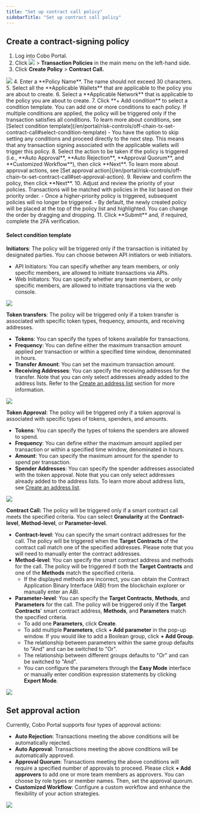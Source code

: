 ```yaml
---
title: "Set up contract call policy"
sidebarTitle: "Set up contract call policy"
---
```


## Create a contract-signing policy

1. Log into Cobo Portal.
2. Click <img src="/images/common/wallets_icon.svg" className="icon"/> > **Transaction Policies** in the main menu on the left-hand side.
3. Click **Create Policy** > **Contract Call.**
<img src="/images/risk-controls/create-contract-sign-policy.png" className="screenshot_full_screen"/>
4. Enter a **Policy Name**. The name should not exceed 30 characters.
5. Select all the **Applicable Wallets** that are applicable to the policy you are about to create.
6. Select a **Applicable Network** that is applicable to the policy you are about to create.
7. Click **+ Add condition** to select a condition template. You can add one or more conditions to each policy. If multiple conditions are applied, the policy will be triggered only if the transaction satisfies all conditions. To learn more about conditions, see [Select condition template](/en/portal/risk-controls/off-chain-tx-set-contract-call#select-condition-template)
   - You have the option to skip setting any conditions and proceed directly to the next step. This means that any transaction signing associated with the applicable wallets will trigger this policy.
8. Select the action to be taken if the policy is triggered (i.e., **Auto Approval**, **Auto Rejection**, **Approval Quorum**, and **Customized Workflow**), then click **Next**. To learn more about approval actions, see [Set approval action](/en/portal/risk-controls/off-chain-tx-set-contract-call#set-approval-action).
9. Review and confirm the policy, then click **Next**.
10. Adjust and review the priority of your policies. Transactions will be matched with policies in the list based on their priority order.
    - Once a higher-priority policy is triggered, subsequent policies will no longer be triggered.
    - By default, the newly created policy will be placed at the top of the policy list and highlighted. You can change the order by dragging and dropping.
11. Click **Submit** and, if required, complete the 2FA verification.

#### Select condition template <a id="select-condition-template"></a>

**Initiators**: The policy will be triggered only if the transaction is initiated by designated parties. You can choose between API initiators or web initiators.

- API Initiators: You can specify whether any team members, or only specific members, are allowed to initiate transactions via APIs.
- Web Initiators: You can specify whether any team members, or only specific members, are allowed to initiate transactions via the web console.
<img src="/images/risk-controls/initiators.png" className="screenshot_full_screen"/>

**Token transfers**: The policy will be triggered only if a token transfer is associated with specific token types, frequency, amounts, and receiving addresses.

- **Tokens**: You can specify the types of tokens available for transactions.
- **Frequency**: You can define either the maximum transaction amount applied per transaction or within a specified time window, denominated in hours.
- **Transfer Amount**: You can set the maximum transaction amount.
- **Receiving Addresses**: You can specify the receiving addresses for the transfer. Note that you can only select addresses already added to the address lists. Refer to the [Create an address list](/en/portal/risk-controls/address-list) section for more information.
<img src="/images/risk-controls/token-transfers.png" className="screenshot_full_screen"/>

**Token Approval**: The policy will be triggered only if a token approval is associated with specific types of tokens, spenders, and amounts.
- **Tokens**: You can specify the types of tokens the spenders are allowed to spend.
- **Frequency**: You can define either the maximum amount applied per transaction or within a specified time window, denominated in hours.
- **Amount**: You can specify the maximum amount for the spender to spend per transaction.
- **Spender Addresses**: You can specify the spender addresses associated with the token approval. Note that you can only select addresses already added to the address lists. To learn more about address lists, see [Create an address list](/en/portal/risk-controls/address-list).
<img src="/images/risk-controls/token-approval.png" className="screenshot_full_screen"/>

**Contract Call:** The policy will be triggered only if a smart contract call meets the specified criteria. You can select **Granularity** at the **Contract-level**, **Method-level**, or **Parameter-level**.

- **Contract-level**: You can specify the smart contract addresses for the call. The policy will be triggered when the **Target Contracts** of the contract call match one of the specified addresses. Please note that you will need to manually enter the contract addresses.
- **Method-level**: You can specify the smart contract address and methods for the call. The policy will be triggered if both the **Target Contracts** and one of the **Methods** match the specified criteria.
  - If the displayed methods are incorrect, you can obtain the Contract Application Binary Interface (ABI) from the blockchain explorer or manually enter an ABI.
- **Parameter-level**: You can specify the **Target Contracts**, **Methods**, and **Parameters** for the call. The policy will be triggered only if the **Target Contracts**' smart contract address, **Methods**, and **Parameters** match the specified criteria.
  - To add one **Parameters**, click **Create**.
  - To add multiple **Parameters**, click **+ Add parameter** in the pop-up window. If you would like to add a Boolean group, click **+ Add Group**.
  - The relationship between parameters within the same group defaults to "And" and can be switched to "Or".
  - The relationship between different groups defaults to "Or" and can be switched to "And".
  - You can configure the parameters through the **Easy Mode** interface or manually enter condition expression statements by clicking **Expert Mode**.
<img src="/images/risk-controls/contract-call.png" className="screenshot_full_screen"/>

## Set approval action <a id="set-approval-action"></a>
Currently, Cobo Portal supports four types of approval actions:
- **Auto Rejection**: Transactions meeting the above conditions will be automatically rejected.
- **Auto Approval**: Transactions meeting the above conditions will be automatically approved.
- **Approval Quorum**: Transactions meeting the above conditions will require a specified number of approvals to proceed. Please click **+ Add approvers** to add one or more team members as approvers. You can choose by role types or member names. Then, set the approval quorum.
- **Customized Workflow**: Configure a custom workflow and enhance the flexibility of your action strategies.
<img src="/images/risk-controls/customized-workflow.png" className="screenshot_full_screen"/>